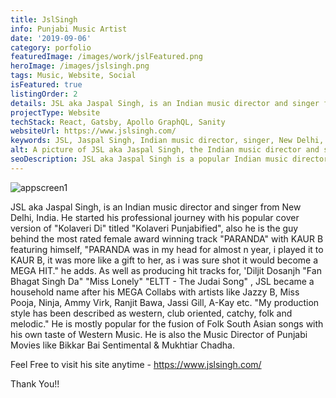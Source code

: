 ```yaml
---
title: JslSingh
info: Punjabi Music Artist
date: '2019-09-06'
category: porfolio
featuredImage: /images/work/jslFeatured.png
heroImage: /images/jslsingh.png
tags: Music, Website, Social
isFeatured: true
listingOrder: 2
details: JSL aka Jaspal Singh, is an Indian music director and singer from New Delhi, India
projectType: Website
techStack: React, Gatsby, Apollo GraphQL, Sanity
websiteUrl: https://www.jslsingh.com/
keywords: JSL, Jaspal Singh, Indian music director, singer, New Delhi, Kolaveri Punjabified, PARANDA, KAUR B, Diljit Dosanjh, Jazzy B, Miss Pooja, Ninja, Ammy Virk, Ranjit Bawa, Jassi Gill, A-Kay, western music, folk South Asian songs, Music Director, Punjabi movies, Bikkar Bai Sentimental, Mukhtiar Chadha.
alt: A picture of JSL aka Jaspal Singh, the Indian music director and singer from New Delhi, India.
seoDescription: JSL aka Jaspal Singh is a popular Indian music director and singer from New Delhi, India known for his fusion of folk South Asian songs with western music. He has produced hit tracks for artists like Jazzy B, Miss Pooja, Ninja, and more. JSL is also the music director of Punjabi movies like Bikkar Bai Sentimental & Mukhtiar Chadha.
---
```


![appscreen1](../images/jlsingh.jpg)

JSL aka Jaspal Singh, is an Indian music director and singer from New Delhi, India. He started his professional journey with his popular cover version of "Kolaveri Di" titled "Kolaveri Punjabified", also he is the guy behind the most rated female award winning track "PARANDA" with KAUR B featuring himself, "PARANDA was in my head for almost n year, i played it to KAUR B, it was more like a gift to her, as i was sure shot it would become a MEGA HIT." he adds. As well as producing hit tracks for, 'Diljit Dosanjh "Fan Bhagat Singh Da" "Miss Lonely" "ELTT - The Judai Song" , JSL became a household name after his MEGA Collabs with artists like Jazzy B, Miss Pooja, Ninja, Ammy Virk, Ranjit Bawa, Jassi Gill, A-Kay etc. "My production style has been described as western, club oriented, catchy, folk and melodic." He is mostly popular for the fusion of Folk South Asian songs with his own taste of Western Music. He is also the Music Director of Punjabi Movies like Bikkar Bai Sentimental & Mukhtiar Chadha.

Feel Free to visit his site anytime - https://www.jslsingh.com/

Thank You!!
